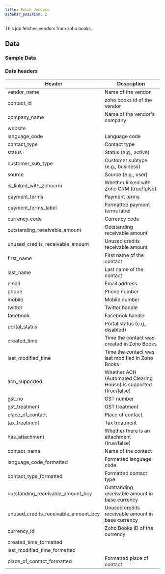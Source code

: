```yaml
---
title: Fetch Vendors
sidebar_position: 2
---
```


This job fetches vendors from zoho books. 

<AddJob
  template="gsheet_zoho_books_db_get_vendors"
/>

## Data

### Sample Data

<Gsheet
  src="https://docs.google.com/spreadsheets/d/1-gX-uq5YrTW-6gQJYM-mNXitEOfJLTiQCvPtV8CR1Yc/edit#gid=27718488"
/>

### Data headers

| Header | Description |
|----|----|
| vendor_name | Name of the vendor |
| contact_id | zoho books id of the vendor |
| company_name | Name of the vendor's company |
| website | |
| language_code | Language code |
| contact_type | Contact type |
| status | Status (e.g., active) |
| customer_sub_type | Customer subtype (e.g., business) |
| source | Source (e.g., user) |
| is_linked_with_zohocrm | Whether linked with Zoho CRM (true/false) |
| payment_terms | Payment terms |
| payment_terms_label | Formatted payment terms label |
| currency_code | Currency code |
| outstanding_receivable_amount | Outstanding receivable amount |
| unused_credits_receivable_amount | Unused credits receivable amount |
| first_name | First name of the contact |
| last_name | Last name of the contact |
| email | Email address |
| phone | Phone number |
| mobile | Mobile number |
| twitter | Twitter handle |
| facebook | Facebook handle |
| portal_status | Portal status (e.g., disabled) |
| created_time | Time the contact was created in Zoho Books |
| last_modified_time | Time the contact was last modified in Zoho Books |
| ach_supported | Whether ACH (Automated Clearing House) is supported (true/false) |
| gst_no | GST number |
| gst_treatment | GST treatment |
| place_of_contact | Place of contact |
| tax_treatment |	Tax treatment |
| has_attachment | Whether there is an attachment (true/false) |
| contact_name | 	Name of the contact |
| language_code_formatted | Formatted language code |
| contact_type_formatted | 	Formatted contact type |
| outstanding_receivable_amount_bcy | Outstanding receivable amount in base currency |
| unused_credits_receivable_amount_bcy | Unused credits receivable amount in base currency |
| currency_id | Zoho Books ID of the currency |
| created_time_formatted | |
| last_modified_time_formatted | |
| place_of_contact_formatted | Formatted place of contact |

<!---
### Filteration options

This job can restrict the data that is visible in spreadsheets. Use the following parameters to restrict the data.

| Parameter | Options |
|----|----|
| start_date | Select bills with billing date on or after `start_date`. Format - `YYYY-MM-DD` |
| end_date | Select bills with billing date on or before `end_date`. Format - `YYYY-MM-DD` |
| contact_id | Select bills related to a particular contact (either customer or vendor). Contact id is the id of the customer or vendor from zoho books.  |
-->

<!---
## Others

### Similar jobs

Similar sort of data can be achieved by using get accounting transaction job and filtering it by invoice type. 

### Reports that use this job

Here are some of the report templates that use this job: 
-->